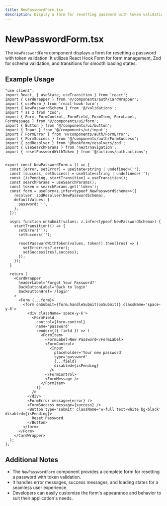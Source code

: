 ```yaml
---
title: NewPasswordForm.tsx
description: Display a form for resetting password with token validation.
---
```


# NewPasswordForm.tsx

The `NewPasswordForm` component displays a form for resetting a password with token validation. It utilizes React Hook Form for form management, Zod for schema validation, and transitions for smooth loading states.

## Example Usage

```tsx
"use client";
import React, { useState, useTransition } from 'react';
import { CardWrapper } from '@/components/auth/CardWrapper';
import { useForm } from 'react-hook-form';
import { NewPasswordSchema } from '@/validations';
import * as z from 'zod';
import { Form, FormControl, FormField, FormItem, FormLabel, FormMessage } from '@/components/ui/form';
import { Button } from '@/components/ui/button';
import { Input } from '@/components/ui/input';
import { FormError } from '@/components/auth/FormError';
import { FormSuccess } from '@/components/auth/FormSuccess';
import { zodResolver } from '@hookform/resolvers/zod';
import { useSearchParams } from 'next/navigation';
import { resetPasswordWithToken } from '@/actions/auth.actions';
```

```tsx

export const NewPasswordForm = () => {
  const [error, setError] = useState<string | undefined>('');
  const [success, setSuccess] = useState<string | undefined>('');
  const [isPending, startTransition] = useTransition();
  const searchParams = useSearchParams();
  const token = searchParams.get('token');
  const form = useForm<z.infer<typeof NewPasswordSchema>>({
    resolver: zodResolver(NewPasswordSchema),
    defaultValues: {
      password: '',
    },
  });

  async function onSubmit(values: z.infer<typeof NewPasswordSchema>) {
    startTransition(() => {
      setError('');
      setSuccess('');

      resetPasswordWithToken(values, token!).then((res) => {
        setError(res?.error);
        setSuccess(res?.success);
      });
    });
  }

  return (
    <CardWrapper
      headerLabel='Forgot Your Password?'
      BackButtonLabel='Back to login'
      BackButtonHref='/login'
    >
      <Form {...form}>
        <form onSubmit={form.handleSubmit(onSubmit)} className='space-y-8'>
          <div className='space-y-6'>
            <FormField
              control={form.control}
              name='password'
              render={({ field }) => (
                <FormItem>
                  <FormLabel>New Password</FormLabel>
                  <FormControl>
                    <Input
                      placeholder='Your new password'
                      type='password'
                      {...field}
                      disabled={isPending}
                    />
                  </FormControl>
                  <FormMessage />
                </FormItem>
              )}
            />
          </div>
          <FormError message={error} />
          <FormSuccess message={success} />
          <Button type='submit' className='w-full text-white bg-black' disabled={isPending}>
            Reset Password
          </Button>
        </form>
      </Form>
    </CardWrapper>
  );
};
```

## Additional Notes

- The `NewPasswordForm` component provides a complete form for resetting a password with token validation.
- It handles error messages, success messages, and loading states for a seamless user experience.
- Developers can easily customize the form's appearance and behavior to suit their application's needs.
